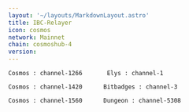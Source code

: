 ```yaml
---
layout: '~/layouts/MarkdownLayout.astro'
title: IBC-Relayer
icon: cosmos
network: Mainnet
chain: cosmoshub-4
version:  
---
```

```
Cosmos : channel-1266       Elys : channel-1
```
```
Cosmos : channel-1420      Bitbadges : channel-3
```
```
Cosmos : channel-1560      Dungeon : channel-5308
```
